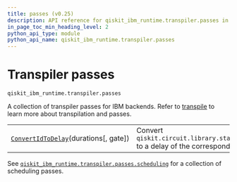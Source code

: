 ```yaml
---
title: passes (v0.25)
description: API reference for qiskit_ibm_runtime.transpiler.passes in qiskit-ibm-runtime v0.25
in_page_toc_min_heading_level: 2
python_api_type: module
python_api_name: qiskit_ibm_runtime.transpiler.passes
---
```


<span id="transpiler-passes-qiskit-ibm-runtime-transpiler-passes" />

<span id="module-qiskit_ibm_runtime.transpiler.passes" />

# Transpiler passes

`qiskit_ibm_runtime.transpiler.passes`

A collection of transpiler passes for IBM backends. Refer to [transpile](/transpile) to learn more about transpilation and passes.

|                                                                                                                                         |                                                                                               |
| --------------------------------------------------------------------------------------------------------------------------------------- | --------------------------------------------------------------------------------------------- |
| [`ConvertIdToDelay`](transpiler-passes-convert-id-to-delay "qiskit_ibm_runtime.transpiler.passes.ConvertIdToDelay")(durations\[, gate]) | Convert `qiskit.circuit.library.standard_gates.IGate` to a delay of the corresponding length. |

See [`qiskit_ibm_runtime.transpiler.passes.scheduling`](transpiler-passes-scheduling#module-qiskit_ibm_runtime.transpiler.passes.scheduling "qiskit_ibm_runtime.transpiler.passes.scheduling") for a collection of scheduling passes.

